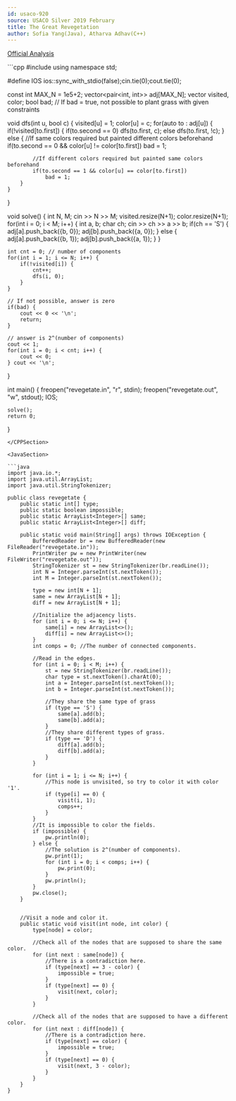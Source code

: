 ```yaml
---
id: usaco-920
source: USACO Silver 2019 February
title: The Great Revegetation
author: Sofia Yang(Java), Atharva Adhav(C++)
---
```


[Official Analysis](http://www.usaco.org/current/data/sol_revegetate_silver_feb19.html)

<LanguageSection>

<CPPSection>
```cpp
#include <bits/stdc++.h>
using namespace std;

#define IOS ios::sync_with_stdio(false);cin.tie(0);cout.tie(0);

const int MAX_N = 1e5+2;
vector<pair<int, int>> adj[MAX_N];
vector<int> visited, color;
bool bad; // If bad = true, not possible to plant grass with given constraints

void dfs(int u, bool c) {
    visited[u] = 1;
    color[u] = c;
    for(auto to : adj[u]) {
        if(!visited[to.first]) {
            if(to.second == 0)
                dfs(to.first, c);
            else
                dfs(to.first, !c);
        }
        else {
            //If same colors required but painted different colors beforehand
            if(to.second == 0 && color[u] != color[to.first])
                bad = 1;

            //If different colors required but painted same colors beforehand
            if(to.second == 1 && color[u] == color[to.first])
                bad = 1; 
        }
    }
}

void solve() {
    int N, M;
    cin >> N >> M;
    visited.resize(N+1); color.resize(N+1);
    for(int i = 0; i < M; i++) {
        int a, b; char ch;
        cin >> ch >> a >> b;
        if(ch == 'S') {
            adj[a].push_back({b, 0});
            adj[b].push_back({a, 0});
        }
        else {
            adj[a].push_back({b, 1});
            adj[b].push_back({a, 1});
        }
    }

    int cnt = 0; // number of components
    for(int i = 1; i <= N; i++) {
        if(!visited[i]) {
            cnt++;
            dfs(i, 0);
        }
    }

    // If not possible, answer is zero
    if(bad) {
        cout << 0 << '\n';
        return;
    }

    // answer is 2^(number of components)
    cout << 1;
    for(int i = 0; i < cnt; i++) {
        cout << 0;
    } cout << '\n';
}

int main() 
{
    freopen("revegetate.in", "r", stdin);
    freopen("revegetate.out", "w", stdout);
    IOS;

    solve();
    return 0;
}
```
</CPPSection>

<JavaSection>

```java
import java.io.*;
import java.util.ArrayList;
import java.util.StringTokenizer;

public class revegetate {
	public static int[] type;
	public static boolean impossible;
	public static ArrayList<Integer>[] same;
	public static ArrayList<Integer>[] diff;

	public static void main(String[] args) throws IOException {
		BufferedReader br = new BufferedReader(new FileReader("revegetate.in"));
		PrintWriter pw = new PrintWriter(new FileWriter("revegetate.out"));
		StringTokenizer st = new StringTokenizer(br.readLine());
		int N = Integer.parseInt(st.nextToken());
		int M = Integer.parseInt(st.nextToken());

		type = new int[N + 1];
		same = new ArrayList[N + 1];
		diff = new ArrayList[N + 1];

		//Initialize the adjacency lists.
		for (int i = 0; i <= N; i++) {
			same[i] = new ArrayList<>();
			diff[i] = new ArrayList<>();
		}
		int comps = 0; //The number of connected components.

		//Read in the edges.
		for (int i = 0; i < M; i++) {
			st = new StringTokenizer(br.readLine());
			char type = st.nextToken().charAt(0);
			int a = Integer.parseInt(st.nextToken());
			int b = Integer.parseInt(st.nextToken());

			//They share the same type of grass
			if (type == 'S') {
				same[a].add(b);
				same[b].add(a);
			}
			//They share different types of grass.
			if (type == 'D') {
				diff[a].add(b);
				diff[b].add(a);
			}
		}

		for (int i = 1; i <= N; i++) {
			//This node is unvisited, so try to color it with color '1'.
			if (type[i] == 0) {
				visit(i, 1);
				comps++;
			}
		}
		//It is impossible to color the fields.
		if (impossible) {
			pw.println(0);
		} else {
			//The solution is 2^(number of components).
			pw.print(1);
			for (int i = 0; i < comps; i++) {
				pw.print(0);
			}
			pw.println();
		}
		pw.close();
	}


	//Visit a node and color it.
	public static void visit(int node, int color) {
		type[node] = color;

		//Check all of the nodes that are supposed to share the same color.
		for (int next : same[node]) {
			//There is a contradiction here.
			if (type[next] == 3 - color) {
				impossible = true;
			}
			if (type[next] == 0) {
				visit(next, color);
			}
		}

		//Check all of the nodes that are supposed to have a different color.
		for (int next : diff[node]) {
			//There is a contradiction here.
			if (type[next] == color) {
				impossible = true;
			}
			if (type[next] == 0) {
				visit(next, 3 - color);
			}
		}
	}
}
```

</JavaSection>

</LanguageSection>